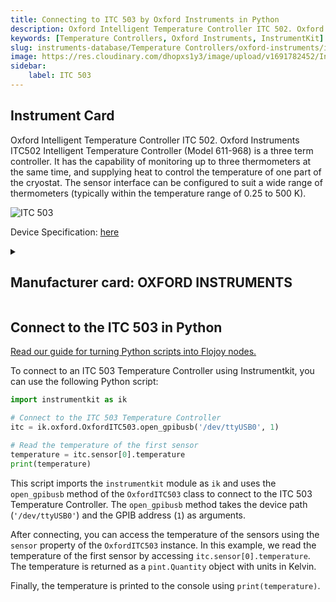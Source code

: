 ```yaml
---
title: Connecting to ITC 503 by Oxford Instruments in Python
description: Oxford Intelligent Temperature Controller ITC 502. Oxford Instruments ITC502 Intelligent Temperature Controller (Model 611-968) is a three term controller. It has the capability of monitoring up to three thermometers at the same time, and supplying heat to control the temperature of one part of the cryostat. The sensor interface can be configured to suit a wide range of thermometers (typically within the temperature range of 0.25 to 500 K).
keywords: [Temperature Controllers, Oxford Instruments, InstrumentKit] 
slug: instruments-database/Temperature Controllers/oxford-instruments/itc-503 
image: https://res.cloudinary.com/dhopxs1y3/image/upload/v1691782452/Instruments/Temperature%20Controllers/ITC-503/ITC-503.jpg
sidebar:
    label: ITC 503 
---
```



## Instrument Card

Oxford Intelligent Temperature Controller ITC 502. Oxford Instruments ITC502 Intelligent Temperature Controller (Model 611-968) is a three term controller. It has the capability of monitoring up to three thermometers at the same time, and supplying heat to control the temperature of one part of the cryostat. The sensor interface can be configured to suit a wide range of thermometers (typically within the temperature range of 0.25 to 500 K).

![ITC 503](https://res.cloudinary.com/dhopxs1y3/image/upload/v1691782452/Instruments/Temperature%20Controllers/ITC-503/ITC-503.jpg)

Device Specification: [here](https://lmu.web.psi.ch/docu/manuals/bulk_manuals/OxfordInstruments/ITC503.pdf)

<details style={{ marginTop: "15px"}}>
<summary><h2 style={{display:'inline'}}>Manufacturer card: OXFORD INSTRUMENTS</h2></summary>

![OXFORD INSTRUMENTS](https://res.cloudinary.com/dhopxs1y3/image/upload/v1692806167/Instruments/Vendor%20Logos/Oxford_Instruments.png)

Oxford Instruments plc is a United Kingdom manufacturing and research company that designs and manufactures tools and systems for industry and research. The company is headquartered in Abingdon, Oxfordshire, England, with sites in the United Kingdom, United States, Europe, and Asia.[2] It is listed on the London Stock Exchange and is a constituent of the FTSE 250 Index.[3]

- Headquarters: Abingdon, United Kingdom
- Yearly Revenue (millions, USD): 367.3
- Vendor Website: [here](https://www.oxinst.com/)

</details>


<FeaturedInstrumentVideo category="TEMPERATURE_CONTROLLERS" />

## Connect to the ITC 503 in Python

[Read our guide for turning Python scripts into Flojoy nodes.](https://docs.flojoy.ai/contribution/blocks/custom-flojoy-block/)



<Tabs>
<TabItem value="Flojoy" label="Flojoy" className="flojoy-instrument-tabs">

<SectionsCard category="TEMPERATURE_CONTROLLERS" manufacturer="Oxford Instruments"></SectionsCard>

</TabItem>
<TabItem value="InstrumentKit" label="InstrumentKit">

To connect to an ITC 503 Temperature Controller using Instrumentkit, you can use the following Python script:

```python
import instrumentkit as ik

# Connect to the ITC 503 Temperature Controller
itc = ik.oxford.OxfordITC503.open_gpibusb('/dev/ttyUSB0', 1)

# Read the temperature of the first sensor
temperature = itc.sensor[0].temperature
print(temperature)
```

This script imports the `instrumentkit` module as `ik` and uses the `open_gpibusb` method of the `OxfordITC503` class to connect to the ITC 503 Temperature Controller. The `open_gpibusb` method takes the device path (`'/dev/ttyUSB0'`) and the GPIB address (`1`) as arguments.

After connecting, you can access the temperature of the sensors using the `sensor` property of the `OxfordITC503` instance. In this example, we read the temperature of the first sensor by accessing `itc.sensor[0].temperature`. The temperature is returned as a `pint.Quantity` object with units in Kelvin.

Finally, the temperature is printed to the console using `print(temperature)`.

</TabItem>
</Tabs>
